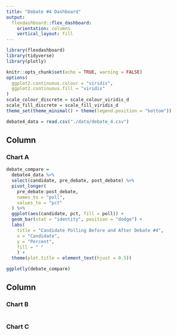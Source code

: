 ```yaml
---
title: "Debate #4 Dashboard"
output: 
  flexdashboard::flex_dashboard:
    orientation: columns
    vertical_layout: fill
---
```


```r
library(flexdashboard)
library(tidyverse)
library(plotly)

knitr::opts_chunk$set(echo = TRUE, warning = FALSE)
options(
  ggplot2.continuous.colour = "viridis",
  ggplot2.continuous.fill = "viridis"
)
scale_colour_discrete = scale_colour_viridis_d
scale_fill_discrete = scale_fill_viridis_d
theme_set(theme_minimal() + theme(legend.position = "bottom"))

debate4_data = read.csv("./data/debate_4.csv")
```

Column {data-width=650}
-----------------------------------------------------------------------

### Chart A

```r
debate_compare = 
  debate4_data %>% 
  select(candidate, pre_debate, post_debate) %>% 
  pivot_longer(
    pre_debate:post_debate,
    names_to = "poll", 
    values_to = "pct"
  ) %>% 
  ggplot(aes(candidate, pct, fill = poll)) +
  geom_bar(stat = "identity", position = "dodge") +
  labs(
    title = "Candidate Polling Before and After Debate #4",
    x = "Candidate",
    y = "Percent",
    fill = " "
    ) +
  theme(plot.title = element_text(hjust = 0.5))

ggplotly(debate_compare)
```

Column {data-width=350}
-----------------------------------------------------------------------

### Chart B

```r

```

### Chart C

```r

```

